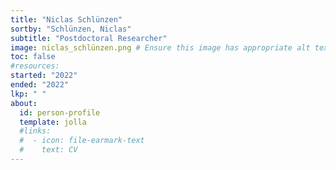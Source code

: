 ```yaml
---
title: "Niclas Schlünzen"
sortby: "Schlünzen, Niclas"
subtitle: "Postdoctoral Researcher"
image: niclas_schlünzen.png # Ensure this image has appropriate alt text if used directly in content
toc: false
#resources: 
started: "2022"
ended: "2022"
lkp: " "
about:
  id: person-profile
  template: jolla
  #links:
  #  - icon: file-earmark-text
  #    text: CV
---
```


:::{#person-profile}
:::

<!---
## Biography
## Experience
## Education
-->
